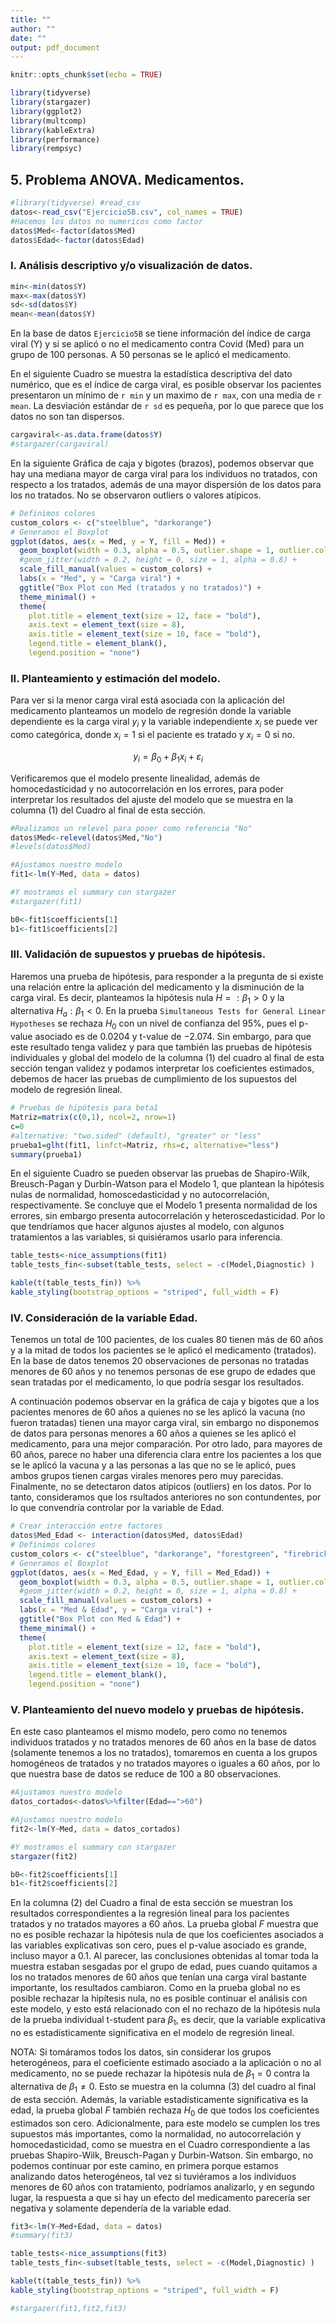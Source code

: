 ```yaml
---
title: ""
author: ""
date: ""
output: pdf_document
---
```



```r
knitr::opts_chunk$set(echo = TRUE)
```


```r
library(tidyverse)
library(stargazer)
library(ggplot2)
library(multcomp)
library(kableExtra)
library(performance)
library(rempsyc)
```


## 5. Problema ANOVA. Medicamentos.


```r
#library(tidyverse) #read_csv
datos<-read_csv("Ejercicio5B.csv", col_names = TRUE)
#Hacemos los datos no numericos como factor
datos$Med<-factor(datos$Med)
datos$Edad<-factor(datos$Edad)
```


### I. Análisis descriptivo y/o visualización de datos.

```r
min<-min(datos$Y)
max<-max(datos$Y)
sd<-sd(datos$Y)
mean<-mean(datos$Y)
```


En la base de datos ``Ejercicio5B`` se tiene información del índice de carga viral (Y) y si se aplicó o no el medicamento contra Covid (Med) para un grupo de 100 personas. A 50 personas se le aplicó el medicamento.  

En el siguiente Cuadro se muestra la estadística descriptiva del dato numérico, que es el índice de carga viral, es posible observar los pacientes presentaron un mínimo de `r min` y un maximo de `r max`, con una media de  `r mean`. La desviación estándar de `r sd` es pequeña, por lo que parece que los datos no son tan dispersos. 



```r
cargaviral<-as.data.frame(datos$Y)
#stargazer(cargaviral)
```

\begin{table}[!htbp] \centering 
  \caption{} 
  \label{} 
\begin{tabular}{@{\extracolsep{5pt}}lccccc} 
\\[-1.8ex]\hline 
\hline \\[-1.8ex] 
Statistic & \multicolumn{1}{c}{N} & \multicolumn{1}{c}{Mean} & \multicolumn{1}{c}{St. Dev.} & \multicolumn{1}{c}{Min} & \multicolumn{1}{c}{Max} \\ 
\hline \\[-1.8ex] 
datos\$Y & 100 & 10.480 & 1.148 & 7.868 & 13.390 \\ 
\hline \\[-1.8ex] 
\end{tabular} 
\end{table} 


En la siguiente Gráfica de caja y bigotes (brazos), podemos observar  que hay una mediana mayor de carga viral para los individuos no tratados, con respecto a los tratados, además de una mayor dispersión de los datos para los no tratados. No se observaron outliers o valores atípicos.  


```r
# Definimos colores
custom_colors <- c("steelblue", "darkorange")
# Generamos el Boxplot
ggplot(datos, aes(x = Med, y = Y, fill = Med)) +
  geom_boxplot(width = 0.3, alpha = 0.5, outlier.shape = 1, outlier.colour = "red") +
  #geom_jitter(width = 0.2, height = 0, size = 1, alpha = 0.8) +
  scale_fill_manual(values = custom_colors) +
  labs(x = "Med", y = "Carga viral") +
  ggtitle("Box Plot con Med (tratados y no tratados)") +
  theme_minimal() +
  theme(
    plot.title = element_text(size = 12, face = "bold"),
    axis.text = element_text(size = 8),
    axis.title = element_text(size = 10, face = "bold"),
    legend.title = element_blank(),
    legend.position = "none")
```


### II. Planteamiento y estimación del modelo.

Para ver si la menor carga viral está asociada con la aplicación del medicamento planteamos un modelo de regresión donde la variable dependiente es la carga viral $y_i$ y la variable independiente $x_i$ se puede ver como categórica, donde $x_i=1$ si el paciente es tratado y $x_i=0$ si no.


$$y_i=\beta_0+\beta_1x_i+\varepsilon_i$$

Verificaremos que el modelo presente linealidad, además de homocedasticidad y no autocorrelación en los errores, para poder interpretar los resultados del ajuste del modelo que se muestra en la columna (1) del Cuadro al final de esta sección.     





```r

#Realizamos un relevel para poner como referencia "No"
datos$Med<-relevel(datos$Med,"No")
#levels(datos$Med)
```



```r
#Ajustamos nuestro modelo 
fit1<-lm(Y~Med, data = datos)

#Y mostramos el summary con stargazer
#stargazer(fit1)
```


```r
b0<-fit1$coefficients[1]
b1<-fit1$coefficients[2]
```




### III. Validación de supuestos y pruebas de hipótesis.  

Haremos una prueba de hipótesis, para responder a la pregunta de si existe una relación entre la aplicación del medicamento y la disminución de la carga viral. Es decir, planteamos la hipótesis nula $H=: \beta_1>0$ y la alternativa $H_a: \beta_1<0$. En la prueba ``Simultaneous Tests for General Linear Hypotheses`` se rechaza $H_0$ con un nivel de confianza del 95%, pues el p-value asociado es de $0.0204$ y t-value de $-2.074$. Sin embargo, para que este resultado tenga validez y para que también las pruebas de hipótesis individuales y global  del modelo de la columna (1) del cuadro al final de esta sección tengan validez y podamos interpretar los coeficientes estimados, debemos de hacer las pruebas de cumplimiento de los supuestos del modelo de regresión lineal.    


```r
# Pruebas de hipótesis para beta1
Matriz=matrix(c(0,1), ncol=2, nrow=1)
c=0
#alternative: "two.sided" (default), "greater" or "less"
prueba1=glht(fit1, linfct=Matriz, rhs=c, alternative="less")
summary(prueba1)
```




\begin{table}[!htbp] \centering
\footnotesize
\begin{tabular}{|lllll|}
\hline
\multicolumn{5}{|c|}{Simultaneous Tests for General Linear Hypotheses}                                                                                                \\ \hline
\multicolumn{5}{|c|}{Fit: lm(formula = Y $\sim$Med, data = datos)}                                                                                                    \\ \hline
\multicolumn{1}{|l|}{Linear Hypotheses:}  & \multicolumn{1}{l|}{}         & \multicolumn{1}{l|}{}           & \multicolumn{1}{l|}{}                &                  \\ \hline
\multicolumn{1}{|l|}{}                    & \multicolumn{1}{l|}{Estimate} & \multicolumn{1}{l|}{Std. Error} & \multicolumn{1}{l|}{t value}         & Pr(\textless{}t) \\ \hline
\multicolumn{1}{|l|}{1 \textgreater{}= 0} & \multicolumn{1}{l|}{-0.4682}  & \multicolumn{1}{l|}{0.2258}     & \multicolumn{1}{l|}{-2.074 }         & 0.0204*           \\ \hline
\multicolumn{1}{|l|}{}                    & \multicolumn{1}{l|}{}         & \multicolumn{1}{l|}{}           & \multicolumn{1}{l|}{}                &                  \\ \hline
\multicolumn{1}{|l|}{Signif. codes:}      & \multicolumn{4}{l|}{0 ‘***’ 0.001 ‘**’ 0.01 ‘*’ 0.05 ‘.’ 0.1 ‘ ’ 1}                                                       \\ \hline
\multicolumn{5}{|l|}{(Adjusted p values reported -- single-step method)}                                                                                              \\ \hline
\end{tabular}
\end{table}





En el siguiente Cuadro se pueden observar las pruebas de Shapiro-Wilk, Breusch-Pagan y Durbin-Watson para el Modelo 1, que plantean la hipótesis nulas de normalidad, homoscedasticidad y no autocorrelación, respectivamente. Se concluye que el Modelo 1 presenta normalidad de los errores, sin embargo presenta autocorrelación y heteroscedasticidad. Por lo que tendríamos que hacer algunos ajustes al modelo, con algunos tratamientos a las variables, si quisiéramos usarlo para inferencia.  



```r
table_tests<-nice_assumptions(fit1)
table_tests_fin<-subset(table_tests, select = -c(Model,Diagnostic) )

kable(t(table_tests_fin)) %>%
kable_styling(bootstrap_options = "striped", full_width = F)
```







### IV. Consideración de la variable Edad.

Tenemos un total de 100 pacientes, de los cuales 80 tienen más de 60 años y a la mitad de todos los pacientes se le aplicó el medicamento (tratados). En la base de datos tenemos 20 observaciones de personas no tratadas menores de 60 años y no tenemos personas de ese grupo de edades que sean tratadas por el medicamento, lo que podría sesgar los resultados.   

A continuación podemos observar en la gráfica de caja y bigotes que a los pacientes menores de 60 años a quienes no se les aplicó la vacuna (no fueron tratadas) tienen una mayor carga viral, sin embargo no disponemos de datos para personas menores a 60 años a quienes se les aplicó el medicamento, para una mejor comparación. Por otro lado, para mayores de 60 años, parece no haber una diferencia clara entre los pacientes a los que se le aplicó la vacuna y a las personas a las que no se le aplicó, pues ambos grupos tienen cargas virales menores pero muy parecidas. Finalmente, no se detectaron datos atípicos (outliers) en los datos.  Por lo tanto, consideramos que los rsultados anteriores no son contundentes, por lo que convendría controlar por la variable de Edad.  




```r
# Crear interacción entre factores
datos$Med_Edad <- interaction(datos$Med, datos$Edad)
# Definimos colores
custom_colors <- c("steelblue", "darkorange", "forestgreen", "firebrick")
# Generamos el Boxplot
ggplot(datos, aes(x = Med_Edad, y = Y, fill = Med_Edad)) +
  geom_boxplot(width = 0.3, alpha = 0.5, outlier.shape = 1, outlier.colour = "red") +
  #geom_jitter(width = 0.2, height = 0, size = 1, alpha = 0.8) +
  scale_fill_manual(values = custom_colors) +
  labs(x = "Med & Edad", y = "Carga viral") +
  ggtitle("Box Plot con Med & Edad") +
  theme_minimal() +
  theme(
    plot.title = element_text(size = 12, face = "bold"),
    axis.text = element_text(size = 8),
    axis.title = element_text(size = 10, face = "bold"),
    legend.title = element_blank(),
    legend.position = "none")
```



### V. Planteamiento del nuevo modelo y pruebas de hipótesis.

En este caso planteamos el mismo modelo, pero como no tenemos individuos tratados y no tratados menores de 60 años en la base de datos (solamente tenemos a los no tratados), tomaremos en cuenta a los grupos homogéneos de tratados y no tratados mayores o iguales a 60 años, por lo que nuestra base de datos se reduce de 100 a 80 observaciones. 




```r
#Ajustamos nuestro modelo 
datos_cortados<-datos%>%filter(Edad==">60")
```




```r
#Ajustamos nuestro modelo 
fit2<-lm(Y~Med, data = datos_cortados)

#Y mostramos el summary con stargazer
stargazer(fit2)
```


```r
b0<-fit2$coefficients[1]
b1<-fit2$coefficients[2]
```


En la columna (2) del Cuadro a final de esta sección se muestran los resultados correspondientes  a la regresión lineal para los pacientes tratados y no tratados mayores a 60 años. La prueba global $F$ muestra que no es posible rechazar la hipótesis nula de que los coeficientes asociados a las variables explicativas son cero, pues el p-value asociado es grande, incluso mayor a 0.1. Al parecer, las conclusiones obtenidas al tomar toda la muestra estaban sesgadas por el grupo de edad, pues cuando quitamos a los no tratados menores de 60 años que tenían una carga viral bastante importante, los resultados cambiaron. Como en la prueba global no es posible rechazar la hipítesis nula, no es posible continuar el análisis con este modelo, y esto está relacionado con el no rechazo de la hipótesis nula de la prueba individual t-student para $\beta_1$, es decir, que la variable explicativa no es estadísticamente significativa en el modelo de regresión lineal. 

NOTA: Si tomáramos todos los datos, sin considerar los grupos heterogéneos, para el coeficiente estimado asociado a la aplicación o no al medicamento, no se puede rechazar la hipótesis nula de $\beta_1=0$ contra la alternativa de $\beta_1\neq0$. Esto se muestra en la columna (3) del cuadro al final de esta sección. Además, la variable estadísticamente significativa es la edad, la prueba global $F$ también rechaza $H_0$ de que todos los coeficientes estimados son cero. Adicionalmente, para este modelo se cumplen los tres supuestos más importantes, como la normalidad, no autocorrelación y homocedasticidad, como se muestra en el Cuadro correspondiente a las pruebas Shapiro-Wilk, Breusch-Pagan y Durbin-Watson. Sin embargo, no podemos continuar por este camino, en primera porque estamos analizando datos heterogéneos, tal vez si tuviéramos a los individuos menores de 60 años con tratamiento, podríamos analizarlo, y en segundo lugar, la respuesta a que si hay un efecto del medicamento parecería ser negativa y solamente dependería de la variable edad.    



```r
fit3<-lm(Y~Med+Edad, data = datos)
#summary(fit3)
```



```r
table_tests<-nice_assumptions(fit3)
table_tests_fin<-subset(table_tests, select = -c(Model,Diagnostic) )

kable(t(table_tests_fin)) %>%
kable_styling(bootstrap_options = "striped", full_width = F)
```



```r
#stargazer(fit1,fit2,fit3)
```



\begin{table}[!htbp] \centering 
  \caption{} 
  \label{} 
\footnotesize
\begin{tabular}{@{\extracolsep{5pt}}lccc} 
\\[-1.8ex]\hline 
\hline \\[-1.8ex] 
 & \multicolumn{3}{c}{\textit{Dependent variable:}} \\ 
\cline{2-4} 
\\[-1.8ex] & \multicolumn{3}{c}{Y} \\ 
\\[-1.8ex] & (1) & (2) & (3)\\ 
\hline \\[-1.8ex] 
 MedSi & $-$0.468$^{**}$ & 0.029 & 0.029 \\ 
  & (0.226) & (0.245) & (0.242) \\ 
  & & & \\ 
 Edad\textgreater 60 &  &  & $-$1.244$^{***}$ \\ 
  &  &  & (0.302) \\ 
  & & & \\ 
 Constant & 10.714$^{***}$ & 10.217$^{***}$ & 11.460$^{***}$ \\ 
  & (0.160) & (0.194) & (0.234) \\ 
  & & & \\ 
\hline \\[-1.8ex] 
Observations & 100 & 80 & 100 \\ 
R$^{2}$ & 0.042 & 0.0002 & 0.184 \\ 
Adjusted R$^{2}$ & 0.032 & $-$0.013 & 0.168 \\ 
Residual Std. Error & 1.129 (df = 98) & 1.062 (df = 78) & 1.047 (df = 97) \\ 
F Statistic & 4.299$^{**}$ (df = 1; 98) & 0.014 (df = 1; 78) & 10.960$^{***}$ (df = 2; 97) \\ 
\hline 
\hline \\[-1.8ex] 
\textit{Note:}  & \multicolumn{3}{r}{$^{*}$p$<$0.1; $^{**}$p$<$0.05; $^{***}$p$<$0.01} \\ 
\end{tabular} 
\end{table} 


